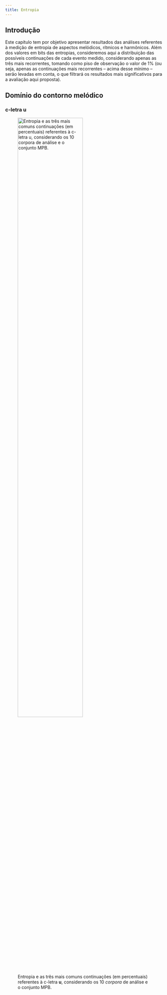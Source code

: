 ```yaml
---
title: Entropia
---
```


## Introdução
Este capítulo tem por objetivo apresentar resultados das análises referentes à medição de entropia de aspectos melódicos, rítmicos e harmônicos. Além dos valores em bits das entropias, consideremos aqui a distribuição das possíveis continuações de cada evento medido, considerando apenas as três mais recorrentes, tomando como piso de observação o valor de 1% (ou seja, apenas as continuações mais recorrentes -- acima desse mínimo -- serão levadas em conta, o que filtrará os resultados mais significativos para a avaliação aqui proposta).

## Domínio do contorno melódico

### c-letra **u**

![Entropia e as três mais comuns continuações (em percentuais) referentes à c-letra **u**, considerando os 10 *corpora* de análise e o conjunto MPB.](../figs/entro-01.png){width=70%}
